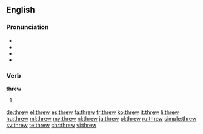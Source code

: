 ==English==

===Pronunciation===
* {{IPAchar|/θɹuː/}}
* {{audio|en-us-threw.ogg|Audio (US)|lang=en}}
* {{rhymes|uː}}
* {{homophones|lang=en|through|thru}}

===Verb===
'''threw'''

# {{en-simple past of|throw}}

[[de:threw]]
[[el:threw]]
[[es:threw]]
[[fa:threw]]
[[fr:threw]]
[[ko:threw]]
[[it:threw]]
[[li:threw]]
[[hu:threw]]
[[ml:threw]]
[[my:threw]]
[[nl:threw]]
[[ja:threw]]
[[pl:threw]]
[[ru:threw]]
[[simple:threw]]
[[sv:threw]]
[[te:threw]]
[[chr:threw]]
[[vi:threw]]